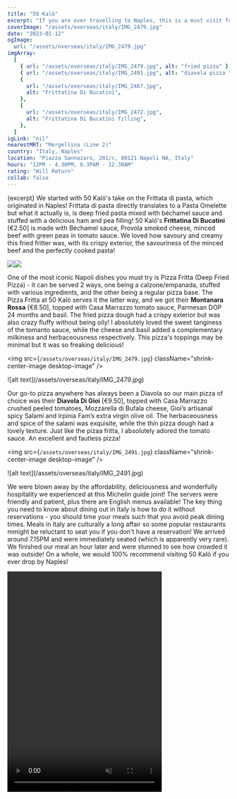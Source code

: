 ```yaml
---
title: "50 Kaló"
excerpt: "If you are ever travelling to Naples, this is a must visit for some incredible Neapolitan pizza! "
coverImage: "/assets/overseas/italy/IMG_2479.jpg"
date: "2023-01-12"
ogImage:
  url: "/assets/overseas/italy/IMG_2479.jpg"
imgArray:
  [
    { url: "/assets/overseas/italy/IMG_2479.jpg", alt: "fried pizza" },
    { url: "/assets/overseas/italy/IMG_2491.jpg", alt: "diavola pizza " },
    {
      url: "/assets/overseas/italy/IMG_2467.jpg",
      alt: "Frittatina Di Bucatini",
    },
    {
      url: "/assets/overseas/italy/IMG_2472.jpg",
      alt: "Frittatina Di Bucatini filling",
    },
  ]
igLink: "nil"
nearestMRT: "Mergellina (Line 2)"
country: "Italy, Naples"
location: "Piazza Sannazaro, 201/c, 80121 Napoli NA, Italy"
hours: "12PM - 4.30PM, 6.3PAM - 12.30AM"
rating: "Will Return"
collab: false
---
```


{excerpt} We started with 50 Kaló's take on the Frittata di pasta, which originated in Naples! Frittata di pasta directly translates to a Pasta Omelette but what it actually is, is deep fried pasta mixed with béchamel sauce and stuffed with a delicious ham and pea filling! 50 Kaló's <b>Frittatina Di Bucatini</b> [€2.50] is made with Béchamel sauce, Provola smoked cheese, minced beef with green peas in tomato sauce. We loved how savoury and creamy this fried fritter was, with its crispy exterior, the savouriness of the minced beef and the perfectly cooked pasta!

<div className="two-pictures">
    <img
  src={`/assets/overseas/italy/IMG_2467.jpg`}
  className="shrink-center-image"
/><img
  src={`/assets/overseas/italy/IMG_2472.jpg`}
  className="shrink-center-image"
/>
</div>

One of the most iconic Napoli dishes you must try is Pizza Fritta (Deep Fried Pizza) - it can be served 2 ways, one being a calzone/empanada, stuffed with various ingredients, and the other being a regular pizza base. The Pizza Fritta at 50 Kaló serves it the latter way, and we got their <b>Montanara Rossa</b> [€8.50], topped with Casa Marrazzo tomato sauce, Parmesan DOP 24 months and basil. The fried pizza dough had a crispy exterior but was also crazy fluffy without being oily! I absolutely loved the sweet tanginess of the tomanto sauce, while the cheese and basil added a complementary milkiness and herbaceousness respectively. This pizza's toppings may be minimal but it was so freaking delicious!

<img
  src={`/assets/overseas/italy/IMG_2479.jpg`}
  className="shrink-center-image desktop-image"
/>
<div className="mobile-image">
  ![alt text](/assets/overseas/italy/IMG_2479.jpg)
</div>

Our go-to pizza anywhere has always been a Diavola so our main pizza of choice was their <b>Diavola Di Gioi</b> [€9.50], topped with Casa Marrazzo crushed peeled tomatoes, Mozzarella di Bufala cheese, Gioi’s artisanal spicy Salami and Irpinia Fam’s extra virgin olive oil. The herbaceousness and spice of the salami was exquisite, while the thin pizza dough had a lovely texture. Just like the pizaa fritta, I absolutely adored the tomato sauce. An excellent and fautless pizza!

<img
  src={`/assets/overseas/italy/IMG_2491.jpg`}
  className="shrink-center-image desktop-image"
/>
<div className="mobile-image">
  ![alt text](/assets/overseas/italy/IMG_2491.jpg)
</div>

We were blown away by the affordability, deliciousness and wonderfully hospitality we experienced at this Michelin guide joint! The servers were friendly and patient, plus there are English menus available! The key thing you need to know about dining out in Italy is how to do it without reservations - you should time your meals such that you avoid peak dining times. Meals in Italy are culturally a long affair so some popular restaurants mmight be reluctant to seat you if you don't have a reservation! We arrived around 7.15PM and were immediately seated (which is apparently very rare). We finished our meal an hour later and were stunned to see how crowded it was outside! On a whole, we would 100% recommend visiting 50 Kaló if you ever drop by Naples! 

<div className="flex justify-center">
  <video width="350" height="500" controls muted>
    <source src="/assets/overseas/italy/IMG_2495.MOV" type="video/mp4" />
    Your browser does not support the video tag.
  </video>
</div>
<br />